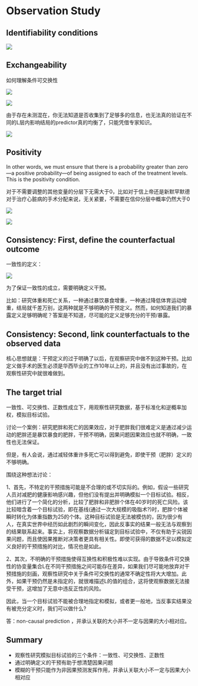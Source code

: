 # Observation Study

## Identifiability conditions

![](images/clipboard-2264430866.png)

## Exchangeability

如何理解条件可交换性

![](images/clipboard-1498283511.png)

![](images/clipboard-2228293935.png)

由于存在未测混在，你无法知道是否收集到了足够多的信息，也无法真的验证在不同的L层内影响结局的predictor真的均衡了，只能凭借专家知识。

![](images/clipboard-3128234180.png)

## Positivity

In other words, we must ensure that there is a probability greater than zero—a positive probability—of being assigned to each of the treatment levels. This is the positivity condition.

对于不需要调整的其他变量的分层下无需大于0，比如对于信上帝还是新默罕默德对于治疗心脏病的手术分配来说，无关紧要，不需要在信仰分层中概率仍然大于0

![](images/clipboard-1868376496.png)

![](images/clipboard-605171185.png)

## Consistency: First, define the counterfactual outcome

一致性的定义：

![](images/clipboard-4106413790.png)

为了保证一致性的成立，需要明确定义干预。

比如：研究体重和死亡关系，一种通过暴饮暴食增重，一种通过降低体育运动增重，结局就千差万别，这两种就是不够明确的干预定义。然而，如何知道我们的暴露定义足够明确呢？答案是不知道，尽可能的定义足够充分的干预/暴露。

## Consistency: Second, link counterfactuals to the observed data

核心思想就是：干预定义的过于明确了以后，在观察研究中做不到这种干预。比如定义做手术的医生必须是华西毕业的工作10年以上的，并且没有出过事故的，在观察性研究中就很难做到。

## The target trial

一致性、可交换性、正数性成立下，用观察性研究数据，基于标准化和逆概率加权，模拟目标试验。

讨论一个案例：研究肥胖和死亡的因果效应，对于肥胖我们很难定义是通过减少运动的肥胖还是暴饮暴食的肥胖，干预不明确，因果问题因果效应也就不明确，一致性也无法保证。

但是，有人会说，通过减轻体重许多死亡可以得到避免，即使干预（肥胖）定义的不够明确。

围绕这种想法讨论：

1、首先，不特定的干预措施可能是不合理的或不切实际的。例如，假设一些研究人员对减肥的健康影响感兴趣，但他们没有提出并明确模拟一个目标试验。相反，他们进行了一个简化的分析，比较了肥胖和非肥胖个体在40岁时的死亡风险。该比较暗含着一个目标试验，即在基线(通过一次大规模的吸脂术?)时，肥胖个体被瞬时转化为体重指数为25的个体。这种目标试验是无法被模仿的，因为很少有人，在真实世界中经历如此剧烈的瞬间变化，因此反事实的结果一般无法与观察到的结果联系起来。事实上，将观察数据分析锚定到目标试验中，不仅有助于尖锐因果问题，而且使因果推断对决策者更具有相关性。即使可获得的数据不足以模拟定义良好的干预措施的对比，情况也是如此。

2、其次，不明确的干预措施使得互换性和积极性难以实现。由于导致条件可交换性的协变量集合L在不同干预措施之间可能存在差异，如果我们尽可能地放弃对干预措施的刻画，观察性研究中关于条件可交换性的通常不确定性将大大增加。此外，如果干预仍然是未指定的，就很难描述L的值的组合，这将使观察数据无法接受干预，这增加了无意中违反正性的风险。

因此，当一个目标试验不能被合理地指定和模拟，或者更一般地，当反事实结果没有被充分定义时，我们可以做什么?

答：non-causal prediction ，并承认关联的大小并不一定与因果的大小相对应。

## Summary
- 观察性研究模拟目标试验的三个条件：一致性、可交换性、正数性
- 通过明确定义的干预有助于想清楚因果问题
- 模糊的干预只能作为非因果预测发挥作用，并承认关联大小不一定与因果大小相对应














